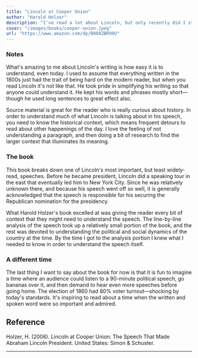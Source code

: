 ```yaml
---
title: "Lincoln at Cooper Union"
author: "Harold Holzer"
description: "I've read a lot about Lincoln, but only recently did I start reviewing the transcripts of his speeches and writing. Going directly to the source has changed my understanding and increased my appreciation for Lincoln as an author and communicator. This book is a detailed breakdown of Lincoln's important but not widely-read speech at Cooper Union in New York City."
cover: "/images/books/cooper-union.jpeg"
url: "https://www.amazon.com/dp/B004ZBR99U"
---
```


### Notes

What's amazing to me about Lincoln's writing is how easy it is to understand, even today. I used to assume that everything written in the 1800s just had the trait of being hard on the modern reader, but when you read Lincoln it's not like that. He took pride in simplifying his writing so that anyone could understand it. He kept his words and phrases mostly short—though he used long sentences to great effect also.

Source material is great for the reader who is really curious about history. In order to understand much of what Lincoln is talking about in his speech, you need to know the historical context, which means frequent detours to read about other happenings of the day. I love the feeling of not understanding a paragraph, and then doing a bit of research to find the larger context that illuminates its meaning.

### The book

This book breaks down one of Lincoln's most important, but least widely-read, speeches. Before he became president, Lincoln did a speaking tour in the east that eventually led him to New York City. Since he was relatively unknown there, and because his speech went off so well, it is generally acknowledged that the speech is responsible for his securing the Republican nomination for the presidency.

What Harold Holzer's book excelled at was giving the reader every bit of context that they might need to understand the speech. The line-by-line analysis of the speech took up a relatively small portion of the book, and the rest was devoted to understanding the political and social dynamics of the country at the time. By the time I got to the analysis portion I knew what I needed to know in order to understand the speech itself.

### A different time

The last thing I want to say about the book for now is that it is fun to imagine a time where an audience could listen to a 90-minute political speech, go bananas over it, and then demand to hear even more speeches before going home. The election of 1860 had 80% voter turnout—shocking by today's standards. It's inspiring to read about a time when the written and spoken word were so important and admired.

<HrSection />

## Reference

Holzer, H. (2006). Lincoln at Cooper Union: The Speech That Made Abraham Lincoln President. United States: Simon & Schuster.

---
